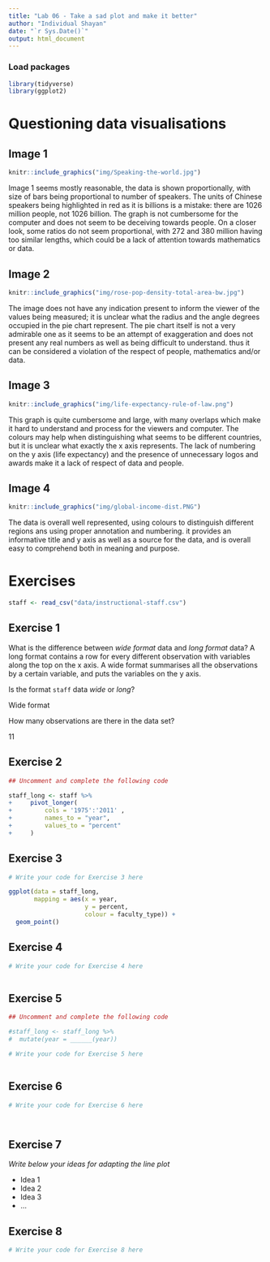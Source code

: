 ```yaml
---
title: "Lab 06 - Take a sad plot and make it better"
author: "Individual Shayan"
date: "`r Sys.Date()`"
output: html_document
---
```


### Load packages

```r
library(tidyverse)
library(ggplot2)
```


# Questioning data visualisations

## Image 1

```r
knitr::include_graphics("img/Speaking-the-world.jpg")
```
Image 1 seems mostly reasonable, the data is shown proportionally, with size of bars being proportional to number of speakers. The units of Chinese speakers being highlighted in red as it is billions is a mistake: there are 1026 million people, not 1026 billion. The graph is not cumbersome for the computer and does not seem to be deceiving towards people. On a closer look, some ratios do not seem proportional, with 272 and 380 million having too similar lengths, which could be a lack of attention towards mathematics or data.




## Image 2

```r
knitr::include_graphics("img/rose-pop-density-total-area-bw.jpg")
```

The image does not have any indication present to inform the viewer of the values being measured; it is unclear what the radius and the angle degrees occupied in the pie chart represent. The pie chart itself is not a very admirable one as it seems to be an attempt of exaggeration and does not present any real numbers as well as being difficult to understand. thus it can be considered a violation of the respect of people, mathematics and/or data.


## Image 3

```r
knitr::include_graphics("img/life-expectancy-rule-of-law.png")
```

This graph is quite cumbersome and large, with many overlaps which make it hard to understand and process for the viewers and computer. The colours may help when distinguishing what seems to be different countries, but it is unclear what exactly the x axis represents. The lack of numbering on the y axis (life expectancy) and the presence of unnecessary logos and awards make it a lack of respect of data and people. 



## Image 4

```r
knitr::include_graphics("img/global-income-dist.PNG")
```

The data is overall well represented, using colours to distinguish different regions ans using proper annotation and numbering.
it provides an informative title and y axis as well as a source for the data, and is overall easy to comprehend both in meaning and purpose.



# Exercises

```r
staff <- read_csv("data/instructional-staff.csv")
```


## Exercise 1

What is the difference between *wide format* data and *long format* data?
A long format contains a row for every different observation with variables along the top on the x axis. A wide format summarises all the observations by a certain variable, and puts the variables on the y axis.

Is the format `staff` data *wide* or *long*?

Wide format

How many observations are there in the data set?

11


## Exercise 2

```r
## Uncomment and complete the following code

staff_long <- staff %>%
+     pivot_longer(
+         cols = '1975':'2011' , 
+         names_to = "year",
+         values_to = "percent"
+     )
```


## Exercise 3

```r
# Write your code for Exercise 3 here

ggplot(data = staff_long,
       mapping = aes(x = year, 
                     y = percent, 
                     colour = faculty_type)) +
  geom_point()

```

## Exercise 4

```r
# Write your code for Exercise 4 here



```

## Exercise 5

```r
## Uncomment and complete the following code

#staff_long <- staff_long %>%
#  mutate(year = ______(year))
```


```r
# Write your code for Exercise 5 here



```

## Exercise 6

```r
# Write your code for Exercise 6 here




```

## Exercise 7

_Write below your ideas for adapting the line plot_

* Idea 1
* Idea 2
* Idea 3
* ...


## Exercise 8

```r
# Write your code for Exercise 8 here



```

